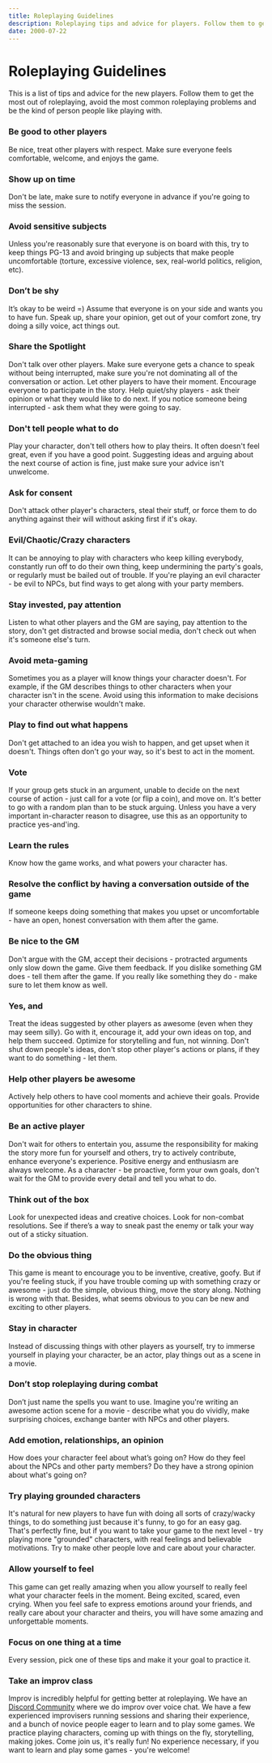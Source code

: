 ```yaml
---
title: Roleplaying Guidelines
description: Roleplaying tips and advice for players. Follow them to get the most out of roleplaying, avoid the most common roleplaying problems, and be the kind of person people like playing with.
date: 2000-07-22
---
```


# Roleplaying  Guidelines

This is a list of tips and advice for the new players. Follow them to get the most out of roleplaying, avoid the most common roleplaying problems and be the kind of person people like playing with.

<div className="columns">

### Be good to other players
Be nice, treat other players with respect. Make sure everyone feels comfortable, welcome, and enjoys the game.

### Show up on time
Don't be late, make sure to notify everyone in advance if you're going to miss the session.

### Avoid sensitive subjects
Unless you're reasonably sure that everyone is on board with this, try to keep things PG-13 and avoid bringing up subjects that make people uncomfortable (torture, excessive violence, sex, real-world politics, religion, etc).

### Don’t be shy
It’s okay to be weird =) Assume that everyone is on your side and wants you to have fun. Speak up, share your opinion, get out of your comfort zone, try doing a silly voice, act things out. 

### Share the Spotlight
Don't talk over other players. Make sure everyone gets a chance to speak without being interrupted, make sure you're not dominating all of the conversation or action. Let other players to have their moment.  Encourage everyone to participate in the story. Help quiet/shy players - ask their opinion or what they would like to do next. If you notice someone being interrupted - ask them what they were going to say. 

### Don't tell people what to do
Play your character, don't tell others how to play theirs. It often doesn't feel great, even if you have a good point. Suggesting ideas and arguing about the next course of action is fine, just make sure your advice isn't unwelcome. 

### Ask for consent
Don't attack other player's characters, steal their stuff, or force them to do anything against their will without asking first if it's okay. 

### Evil/Chaotic/Crazy characters
It can be annoying to play with characters who keep killing everybody, constantly run off to do their own thing, keep undermining the party's goals, or regularly must be bailed out of trouble. If you're playing an evil character - be evil to NPCs, but find ways to get along with  your party members.

### Stay invested, pay attention
Listen to what other players and the GM are saying, pay attention to the story, don't get distracted and browse social media, don't check out when it's someone else's turn.

### Avoid meta-gaming
Sometimes you as a player will know things your character doesn't. For example, if the GM describes things to other characters when your character isn't in the scene. Avoid using this information to make decisions your character otherwise wouldn't make.

### Play to find out what happens
Don't get attached to an idea you wish to happen, and get upset when it doesn't. Things often don't go your way, so it's best to act in the moment.

### Vote
If your group gets stuck in an argument, unable to decide on the next course of action - just call for a vote (or flip a coin), and move on. It's better to go with a random plan than to be stuck arguing. Unless you have a very important in-character reason to disagree, use this as an opportunity to practice yes-and'ing.

### Learn the rules
Know how the game works, and what powers your character has.

### Resolve the conflict by having a conversation outside of the game
If someone keeps doing something that makes you upset or uncomfortable - have an open, honest conversation with them after the game.

### Be nice to the GM
Don't argue with the GM, accept their decisions - protracted arguments only slow down the game. Give them feedback. If you dislike something GM does - tell them after the game. If you really like something they do - make sure to let them know as well.

<div className="column-break"/>

### Yes, and
Treat the ideas suggested by other players as awesome (even when they may seem silly). Go with it, encourage it, add your own ideas on top, and help them succeed. Optimize for storytelling and fun, not winning. Don't shut down people's ideas, don't stop other player's actions or plans, if they want to do something - let them. 

### Help other players be awesome
Actively help others to have cool moments and achieve their goals. Provide opportunities for other characters to shine.

### Be an active player
Don't wait for others to entertain you, assume the responsibility for making the story more fun for yourself and others, try to actively contribute, enhance everyone's experience. Positive energy and enthusiasm are always welcome. As a character - be proactive, form your own goals, don't wait for the GM to provide every detail and tell you what to do.

<!-- Make it clear when you're speaking as a player and when you're speaking in-character. -->

### Think out of the box
Look for unexpected ideas and creative choices. Look for non-combat resolutions. See if there’s a way to sneak past the enemy or talk your way out of a sticky situation.

### Do the obvious thing
This game is meant to encourage you to be inventive, creative, goofy. But if you're feeling stuck, if you have trouble coming up with something crazy or awesome - just do the simple, obvious thing, move the story along. Nothing is wrong with that. Besides, what seems obvious to you can be new and exciting to other players.

### Stay in character
Instead of discussing things with other players as yourself, try to immerse yourself in playing your character, be an actor, play things out as a scene in a movie.

### Don’t stop roleplaying during combat
Don’t just name the spells you want to use.  Imagine you're writing an awesome action scene for a movie - describe what you do vividly, make surprising choices, exchange banter with NPCs and other players.

### Add emotion, relationships, an opinion
How does your character feel about what’s going on? How do they feel about the NPCs and other party members? Do they have a strong opinion about what's going on?

### Try playing grounded characters
It's natural for new players to have fun with doing all sorts of crazy/wacky things, to do something just because it's funny, to go for an easy gag. That's perfectly fine, but if you want to take your game to the next level - try playing more "grounded" characters, with real feelings and believable motivations. Try to make other people love and care about your character.

### Allow yourself to feel
This game can get really amazing when you allow yourself to really feel what your character feels in the moment. Being excited, scared, even crying. When you feel safe to express emotions around your friends, and really care about your character and theirs, you will have some amazing and unforgettable moments.

### Focus on one thing at a time
Every session, pick one of these tips and make it your goal to practice it.

### Take an improv class
Improv is incredibly helpful for getting better at roleplaying. We have an [Discord Community](https://discord.gg/XHwFXQs) where we do improv over voice chat. We have a few experienced improvisers running sessions and sharing their experience, and a bunch of novice people eager to learn and to play some games. We practice playing characters, coming up with things on the fly, storytelling, making jokes. Come join us, it's really fun! No experience necessary, if you want to learn and play some games - you're welcome!

</div>

<!--  (discord link) -->
<!--  -->
